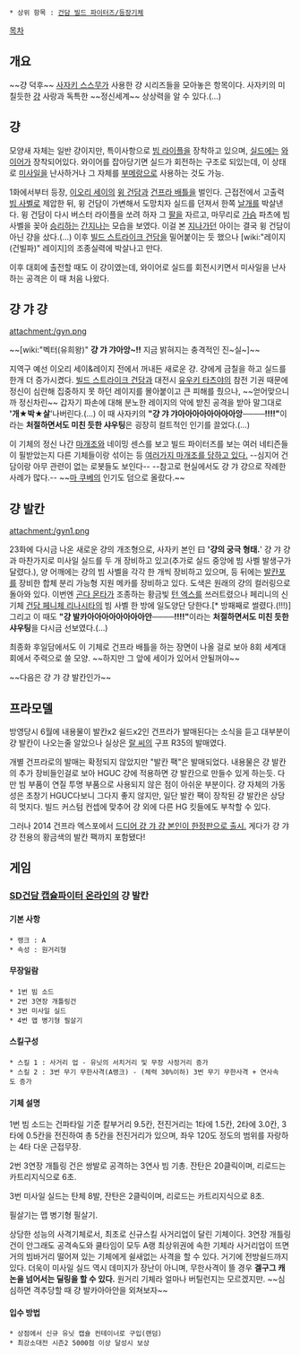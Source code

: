  * 상위 항목 : [[건담 빌드 파이터즈/등장기체]]

[[목차]]

== 개요 ==
~~걍 덕후~~ [[사자키 스스무]]가 사용한 걍 시리즈들을 모아놓은 항목이다. 사자키의 미칠듯한 [[걍]] 사랑과 독특한 ~~정신세계~~ 상상력을 알 수 있다.(…)

== 걍 ==
모양새 자체는 일반 걍이지만, 특이사항으로 [[빔 라이플]]을 장착하고 있으며, [[실드]]에는 [[와이어]]가 장착되어있다. 와이어를 잡아당기면 실드가 회전하는 구조로 되있는데, 이 상태로 [[미사일]]을 난사하거나 그 자체를 [[부메랑]]으로 사용하는 것도 가능.

1화에서부터 등장, [[이오리 세이]]의 [[윙 건담]]과 [[건프라 배틀]]을 벌인다. 근접전에서 고출력 [[빔 사벨]]로 제압한 뒤, 윙 건담이 가변해서 도망치자 실드를 던져서 한쪽 [[날개]]를 박살낸다. 윙 건담이 다시 버스터 라이플을 쏘려 하자 그 [[팔]]을 자르고, 마무리로 [[가슴]] 파츠에 빔 사벨을 꽂아 [[승리]]하는 [[간지]]나는 모습을 보였다. 이걸 본 [[지나가던]] 아이는 결국 윙 건담이 아닌 걍을 샀다.(…) 이후 [[빌드 스트라이크 건담]]을 밀어붙이는 듯 했으나 [wiki:"레이지(건빌파)" 레이지]의 조종실력에 박살나고 만다.

이후 대회에 출전할 때도 이 걍이였는데, 와이어로 실드를 회전시키면서 미사일을 난사하는 공격은 이 때 처음 나왔다.

== 걍 갸 걍 ==
attachment:/gyn.png

~~[wiki:"벡터(유희왕)" '''걍 갸 갸아앙~!!''' 지금 밝혀지는 충격적인 진~실~]~~

지역구 예선 이오리 세이&레이지 전에서 꺼내든 새로운 걍. 걍에게 금칠을 하고 실드를 한개 더 증가시켰다. [[빌드 스트라이크 건담]]과 대전시 [[유우키 타츠야]]의 참전 기권 때문에 정신이 심란해 집중하지 못 하던 레이지를 몰아붙이고 큰 피해를 줬으나, ~~얻어맞으니까 정신차린~~ 갑자기 파손에 대해 분노한 레이지의 악에 받친 공격을 받아 말그대로 ''''개★박★살''''나버린다.(…) 이 때 사자키의 '''"걍 갸 갸아아아아아아아아앙────!!!!"'''이라는 '''처절하면서도 미친 듯한 샤우팅'''은 굉장히 컬트적인 인기를 끌었다.(…)

이 기체의 정신 나간 [[마개조]]와 네이밍 센스를 보고 빌드 파이터즈를 보는 여러 네티즌들이 필받았는지 다른 기체들이랑 섞이는 등 [http://www.pixiv.net/search.php?s_mode=s_tag_full&word=%E3%82%AE%E3%83%A3%E3%83%B3 여러가지 마개조를 당하고 있다.] --심지어 건담이랑 아무 관련이 없는 로봇들도 보인다-- --참고로 현실에서도 걍 갸 걍으로 작례한 사례가 많다.-- ~~[[마 쿠베]]의 인기도 덤으로 올랐다.~~

== 걍 발칸 ==
attachment:/gyn1.png

23화에 다시금 나온 새로운 걍의 개조형으로, 사자키 본인 曰 ''''걍의 궁극 형태.'''' 걍 갸 걍과 마찬가지로 미사일 실드를 두 개 장비하고 있고(추가로 실드 중앙에 빔 사벨 발생구가 달렸다.), 양 어깨에는 걍의 빔 사벨을 각각 한 개씩 장비하고 있으며, 등 뒤에는 [[발칸]]포를 장비한 합체 분리 가능형 지원 메카를 장비하고 있다. 도색은 원래의 걍의 컬러링으로 돌아와 있다. 이번엔 [[곤다 몬타]]가 조종하는 황금빛 [[턴 엑스]]를 쓰러트렸으나 페리니의 신 기체 [[건담 페니체 리나시타]]의 빔 사벨 한 방에 일도양단 당한다.[* 방패째로 썰렸다.(!!!)]그리고 이 때도 '''"걍 발카아아아아아아아아안────!!!!"'''이라는 '''처절하면서도 미친 듯한 샤우팅'''을 다시금 선보였다.(…)

최종화 후일담에서도 이 기체로 건프라 배틀을 하는 장면이 나올 걸로 보아 8회 세계대회에서 주력으로 쓸 모양. ~~하지만 그 앞에 세이가 있어서 안될꺼야~~

~~다음은 걍 갸 걍 발칸인가~~

== 프라모델 ==
방영당시 6월에 내용물이 발칸x2 쉴드x2인 건프라가 발매된다는 소식을 듣고 대부분이 걍 발칸이 나오는줄 알았으나 실상은 [[랄 씨]]의 구프 R35의 발매였다.

개별 건프라로의 발매는 확정되지 않았지만 "발칸 팩"은 발매되었다. 내용물은 걍 발칸의 추가 장비들인걸로 보아 HGUC 걍에 적용하면 걍 발칸으로 만들수 있게 하는듯. 다만 빔 부품이 연질 투명 부품으로 사용되지 않은 점이 아쉬운 부분이다. 걍 자체의 가동성은 초창기 HGUC다보니 그다지 좋지 않지만, 일단 발칸 팩이 장착된 걍 발칸은 상당히 멋지다. 빌드 커스텀 컨셉에 맞추어 걍 외에 다른  HG 킷들에도 부착할 수 있다.

그러나 2014 건프라 엑스포에서 [http://roness.egloos.com/2164342 드디어 걍 갸 걍 본인이 한정판으로 출시.] 게다가 걍 갸 걍 전용의 황금색의 발칸 팩까지 포함됐다!
== 게임 ==
=== [[SD건담 캡슐파이터 온라인]]의 걍 발칸 ===
==== 기본 사항 ====
 * 랭크 : A
 * 속성 : 원거리형 

==== 무장일람 ====
 * 1번 빔 소드
 * 2번 3연장 개틀링건
 * 3번 미사일 실드
 * 4번 맵 병기형 필살기

==== 스킬구성 ====
 * 스킬 1 : 사거리 업 - 유닛의 서치거리 및 무장 사정거리 증가
 * 스킬 2 : 3번 무기 무한사격(A랭크) - (체력 30%이하) 3번 무기 무한사격 + 연사속도 증가

==== 기체 설명 ====
1번 빔 소드는 건파타일 기준 칼부거리 9.5칸, 전진거리는 1타에 1.5칸, 2타에 3.0칸, 3타에 0.5칸을 전진하여 총 5칸을 전진거리가 있으며, 좌우 120도 정도의 범위를 자랑하는 4타 다운 근접무장.

2번 3연장 개틀링 건은 쌍발로 공격하는 3연사 빔 기총. 잔탄은 20클릭이며, 리로드는 카트리지식으로 6초.

3번 미사일 실드는 탄체 8발, 잔탄은 2클릭이며, 리로드는 카트리지식으로 8초.

필살기는 맵 병기형 필살기.

상당한 성능의 사격기체로서, 최초로 신규스킬 사거리업이 달린 기체이다. 3연장 개틀링건이 안그래도 공격속도와 쿨타임이 모두 A랭 최상위권에 속한 기체라 사거리업이 뜨면 거의 빔바거리 떨어져 있는 기체에게 쉴새없는 사격을 할 수 있다. 거기에 전방쉴드까지 있다. 더욱이 미사일 실드 역시 데미지가 장난이 아니며, 무한사격이 뜰 경우 '''겔구그 캐논을 넘어서는 딜링을 할 수 있다.''' 원거리 기체라 얼마나 버틸런지는 모르겠지만. ~~심심하면 격추당할 때 걍 발카아아안을 외쳐보자~~

==== 입수 방법 ====
 * 상점에서 신규 유닛 캡슐 컨테이너로 구입(랜덤)
 * 최강소대전 시즌2 5000점 이상 달성시 보상
